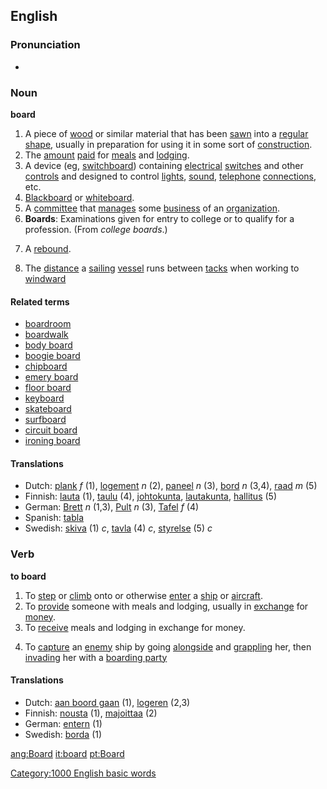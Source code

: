 ==English==
===Pronunciation===
*{{audio|en-us-board.ogg|Audio (US)}}

===Noun===
'''board'''

# A piece of [[wood]] or similar material that has been [[sawn]] into a [[regular]] [[shape]], usually in preparation for using it in some sort of [[construction]].
# The [[amount]] [[paid]] for [[meal]]s and [[lodging]].
# A device (eg, [[switchboard]]) containing [[electrical]] [[switch]]es and other [[control]]s and designed to control [[light]]s, [[sound]], [[telephone]] [[connection]]s, etc.
# [[Blackboard]] or [[whiteboard]].
# A [[committee]] that [[manage]]s some [[business]] of an [[organization]].
# '''Boards''': Examinations given for entry to college or to qualify for a profession.  (From ''college boards''.)
# {{cattag2|Basketball|Colloquial}} A [[rebound]].
#{{nautical}} The [[distance]] a [[sailing]] [[vessel]] runs between [[tack]]s when working to [[windward]]

====Related terms====
*[[boardroom]]
*[[boardwalk]]
*[[body board]]<!-- maybe also hyphenated and/or 1-word versions -->
*[[boogie board]]<!-- maybe also hyphenated and/or 1-word versions -->
*[[chipboard]]
*[[emery board]]
*[[floor board]]<!-- maybe also hyphenated and/or 1-word versions -->
*[[keyboard]]
*[[skateboard]]
*[[surfboard]]
*[[circuit board]]
*[[ironing board]]

====Translations====
*Dutch: [[plank]] ''f'' (1), [[logement]] ''n'' (2), [[paneel]] ''n''    (3), [[bord]] ''n'' (3,4), [[raad]] ''m'' (5)
*Finnish: [[lauta]] (1), [[taulu]] (4), [[johtokunta]], [[lautakunta]], [[hallitus]] (5)
*German: [[Brett]] ''n'' (1,3), [[Pult]] ''n'' (3), [[Tafel]] ''f'' (4)
*Spanish: [[tabla]]
*Swedish: [[skiva]] (1) ''c'', [[tavla]] (4) ''c'', [[styrelse]] (5) ''c''

===Verb===
'''to board'''

# To [[step]] or [[climb]] onto or otherwise [[enter]] a [[ship]] or [[aircraft]].
# To [[provide]] someone with meals and lodging, usually in [[exchange]] for [[money]].
# To [[receive]] meals and lodging in exchange for money.
#{{nautical}} To [[capture]] an [[enemy]] ship by going [[alongside]] and [[grappling]] her, then [[invading]] her with a [[boarding party]]

====Translations====
*Dutch: [[aan boord gaan]] (1), [[logeren]] (2,3)
*Finnish: [[nousta]] (1), [[majoittaa]] (2)
*German: [[entern]] (1)
*Swedish: [[borda]] (1)

[[Category:1000 English basic words]]

[[ang:Board]]
[[it:board]]
[[pt:Board]]